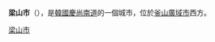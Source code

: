 {{Infobox Settlement
| name                    = 梁山市
| settlement_type         = [[韩国行政区划|自治市]]
| translit_lang1          = [[韓語|韓語]]
| translit_lang1_type1    = [[諺文|諺文]]
| translit_lang1_info1    = 양산시
| translit_lang1_type2    = [[朝鮮漢字|漢字]]
| translit_lang1_info2    = 梁山市
| translit_lang1_type3    = {{nowrap|[[文化观光部2000年式|文化观光部2000年式]]}}
| translit_lang1_info3    = Yangsan-si
| translit_lang1_type4    = {{nowrap|[[馬科恩-賴肖爾表記法|馬科恩-賴肖爾表記法]]}}
| translit_lang1_info4    = Yangsan-si
| image_skyline           = Yangsan City Hall.JPG
| image_caption           = 梁山市廳
| image_flag              = Flag of Yangsan.svg
| image_map               = South Gyeongsang-Yangsan.svg
| map_caption             = 梁山市在韓國及慶尚南道的位置
| subdivision_type        = 國家
| subdivision_name        = {{ROK}}
| subdivision_type1       = [[朝鮮地區|地區]]
| subdivision_name1       = [[嶺南地方|嶺南地方]]
| subdivision_type2       = 省份
| subdivision_name2       = [[慶尚南道|慶尚南道]]
| parts_type              = 行政區劃
| parts                   = 1邑、4[[面_(行政區劃)|面]]、8[[行政洞|行政洞]]、16[[法定洞|法定洞]]
| area_total_km2          = 484.55
| population_total        = 354,726
| population_density_km2  = auto
| population_as_of        = 2021年
| population_blank1_title = 方言
| population_blank1       = [[慶尚方言|慶尚方言]]
| governing_body          = 梁山市政府
| leader_title            = 市長
| leader_name             = {{link-ko|金一權|김일권 (1951년)}}
| leader_party            = {{MPK}}
| leader_title1           = 國會議員
| leader_name1            = {{ubl|甲：{{link-ko|尹永碩|윤영석}}{{small|（{{PPP}}）}}|乙：[[金斗官|金斗官]]{{small|（{{MPK}}）}}}}
| blank_name              = 市樹
| blank_info              = [[流蘇樹|流蘇樹]]
| blank1_name             = 市花
| blank1_info             = [[日本辛夷|日本辛夷]]
| website                 = [https://www.yangsan.go.kr/main.do 梁山市政府官网]
}}
'''梁山市'''（{{kor|諺=양산시|漢=梁山市|羅=Yangsan si|f=y}}），是[[大韓民國|韓國]][[慶尚南道|慶尚南道]]的一個城市，位於[[釜山廣域市|釜山廣域市]]西方。

{{慶尚南道行政區劃}}

{{korea-stub}}

{{DEFAULTSORT:Yangsan-si}}
[[Category:梁山市|]]